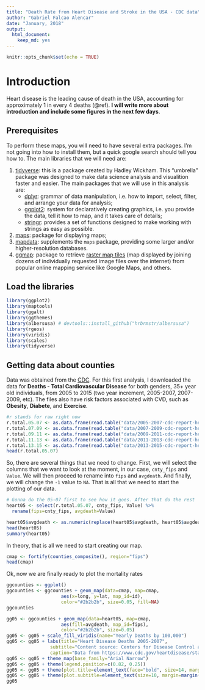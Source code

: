 ```yaml
---
title: "Death Rate from Heart Disease and Stroke in the USA - CDC data"
author: "Gabriel Falcao Alencar"
date: "January, 2018"
output: 
  html_document: 
    keep_md: yes
---
```


```r
knitr::opts_chunk$set(echo = TRUE)
```

# Introduction

Heart disease is the leading cause of death in the USA, accounting for approximately 1 in every 4 deaths (@ref). **I will write more about introduction and include some figures in the next few days**.

## Prerequisites

To perform these maps, you will need to have several extra packages. I'm not going into how to install them, but a quick google search should tell you how to. The main libraries that we will need are:

1. [tidyverse](https://www.tidyverse.org/): this is a package created by Hadley Wickham. This "umbrella" package was designed to make data science analysis and visualition faster and easier. The main packages that we will use in this analysis are:
    + [dplyr](http://dplyr.tidyverse.org/): grammar of data manipulation, i.e. how to import, select, filter, and arrange your data for analysis;
    + [ggplot2](http://ggplot2.tidyverse.org/): system for declaratively creating graphics, i.e. you provide the data, tell it how to map, and it takes care of details;
    + [stringr](http://stringr.tidyverse.org/): provides a set of functions designed to make working with strings as easy as possible.
2. [maps](https://cran.r-project.org/web/packages/maps/README.html): package for displaying maps;
3. [mapdata](https://www.rdocumentation.org/packages/mapdata/versions/2.2-6): supplements the `maps` package, providing some larger and/or higher-resolution databases.
4. [ggmap](https://github.com/dkahle/ggmap): package to retrieve [raster map tiles](https://en.wikipedia.org/wiki/Tiled_web_map) (map displayed by joining dozens of individually requested image files over the internet) from popular online mapping service like Google Maps, and others.

## Load the libraries
```r
library(ggplot2)
library(maptools)
library(ggalt)
library(ggthemes)
library(albersusa) # devtools::install_github("hrbrmstr/albersusa")
library(rgeos)
library(viridis)
library(scales)
library(tidyverse)
```

## Getting data about counties

Data was obtained from the [CDC](https://www.cdc.gov/). For this first analysis, I downloaded the data for **Deaths - Total Cardiovascular Disease** for both genders, 35+ year old individuals, from 2005 to 2015 (two year increment, 2005-2007, 2007-2009, etc). The files also have risk factors associated with CVD, such as **Obesity**, **Diabete**, and **Exercise**.

```r
#r stands for raw right now
r.total.05.07 <- as.data.frame(read.table("data/2005-2007-cdc-report-heart-disease-and-risk-factors.txt", header=TRUE, sep=",", colClasses = 'character'))
r.total.07.09 <- as.data.frame(read.table("data/2007-2009-cdc-report-heart-disease-and-risk-factors.txt", header=TRUE, sep=",", colClasses = 'character'))
r.total.09.11 <- as.data.frame(read.table("data/2009-2011-cdc-report-heart-disease-and-risk-factors.txt", header=TRUE, sep=",", colClasses = 'character'))
r.total.11.13 <- as.data.frame(read.table("data/2011-2013-cdc-report-heart-disease-and-risk-factors.txt", header=TRUE, sep=",", colClasses = 'character'))
r.total.13.15 <- as.data.frame(read.table("data/2013-2015-cdc-report-heart-disease-and-risk-factors.txt", header=TRUE, sep=",", colClasses = 'character'))
head(r.total.05.07)
```

So, there are several things that we need to change. First, we will select the columns that we want to look at the moment, in our case, `cnty_fips` and `Value`. We will then proceed to rename into `fips` and `avgdeath`. And finally, we will change the `-1` value to `NA`. That is all that we need to start the plotting of our data.

```r
# Gonna do the 05-07 first to see how it goes. After that do the rest
heart05 <- select(r.total.05.07, cnty_fips, Value) %>%
  rename(fips=cnty_fips, avgdeath=Value)

heart05$avgdeath <- as.numeric(replace(heart05$avgdeath, heart05$avgdeath<0, NA))
head(heart05)
summary(heart05)
```

In theory, that is all we need to start creating our map.

```r
cmap <- fortify(counties_composite(), region="fips")
head(cmap)
```

Ok, now we are finally ready to plot the mortality rates

```r
ggcounties <- ggplot()
ggcounties <- ggcounties + geom_map(data=cmap, map=cmap,
                    aes(x=long, y=lat, map_id=id),
                    color="#2b2b2b", size=0.05, fill=NA)
ggcounties
```


```r
gg05 <- ggcounties + geom_map(data=heart05, map=cmap,
                    aes(fill=avgdeath, map_id=fips),
                    color="#2b2b2b", size=0.05)
gg05 <- gg05 + scale_fill_viridis(name="Yearly Deaths by 100,000")
gg05 <- gg05 + labs(title="Heart Disease Deaths 2005-2007",
                subtitle="Content source: Centers for Disease Control and Prevention",
                caption="Data from https://www.cdc.gov/heartdisease/statistics_maps.htm")
gg05 <- gg05 + theme_map(base_family="Arial Narrow")
gg05 <- gg05 + theme(legend.position=c(0.82, 0.25))
gg05 <- gg05 + theme(plot.title=element_text(face="bold", size=14, margin=margin(b=6)))
gg05 <- gg05 + theme(plot.subtitle=element_text(size=10, margin=margin(b=-14)))
gg05
```


